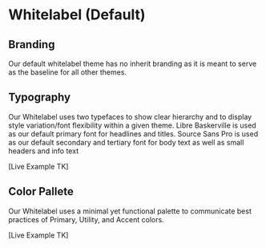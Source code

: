 
<Meta title="Foundations/Themes/Whitelabel"/>

# Whitelabel (Default)

## Branding

Our default whitelabel theme has no inherit branding as it is meant to serve as the baseline for all other themes.

## Typography
Our Whitelabel uses two typefaces to show clear hierarchy and to display style variation/font flexibility within a given theme. Libre Baskerville is used as our default primary font for headlines and titles. Source Sans Pro is used as our default secondary and tertiary font for body text as well as small headers and info text

[Live Example TK]

## Color Pallete
Our Whitelabel uses a minimal yet functional palette to communicate best practices of Primary, Utility, and Accent colors.

[Live Example TK]
